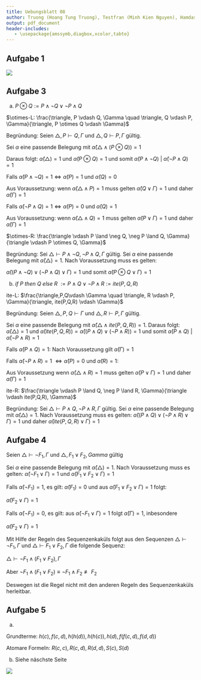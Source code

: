 ```yaml
---
title: Uebungsblatt 08
author: Truong (Hoang Tung Truong), Testfran (Minh Kien Nguyen), Hamdash
output: pdf_document
header-includes:
   - \usepackage{amssymb,diagbox,xcolor,tabto}
---
```


## Aufgabe 1

![](1.png)

\pagebreak

## Aufgabe 3
a. $P \otimes Q := P \land \neg Q \lor \neg P \land Q$

$\otimes-L: \frac{\triangle, P \vdash Q, \Gamma \quad \triangle, Q \vdash P, \Gamma}{\triangle, P \otimes Q \vdash \Gamma}$

Begründung: Seien $\triangle, P \vdash Q, \Gamma$ und $\triangle, Q \vdash P, \Gamma$ gültig.

Sei $\alpha$ eine passende Belegung mit $\hat{\alpha}(\triangle \land (P \otimes Q)) =1$

Daraus folgt: $\hat{\alpha}(\triangle) =1$ und $\hat{\alpha}(P \otimes Q) =1$ und somit $\hat{\alpha}(P \land \neg Q)$ $|$ $\hat{\alpha}(\neg P \land Q) =1$

Falls $\hat{\alpha}(P \land \neg Q)=1 \Leftrightarrow \hat{\alpha}(P) =1$ und $\hat{\alpha}(Q) =0$

Aus Voraussetzung: wenn $\hat{\alpha}(\triangle \land P) =1$ muss gelten $\hat{\alpha}(Q \lor \Gamma) =1$ und daher $\hat{\alpha}(\Gamma)=1$

Falls $\hat{\alpha}(\neg P \land Q) =1 \Leftrightarrow \hat{\alpha}(P) =0$ und $\hat{\alpha}(Q) =1$

Aus Voraussetzung: wenn $\hat{\alpha}(\triangle \land Q) =1$ muss gelten $\hat{\alpha}(P \lor \Gamma) =1$ und daher $\hat{\alpha}(\Gamma)=1$


$\otimes-R: \frac{\triangle \vdash P \land \neg Q, \neg P \land Q, \Gamma}{\triangle \vdash P \otimes Q, \Gamma}$

Begründung: Sei $\triangle \vdash P \land \neg Q, \neg P \land Q, \Gamma$ gültig. Sei $\alpha$ eine passende Belegung mit $\hat{\alpha}(\triangle) =1$. Nach Voraussetzung muss es gelten:

$\hat{\alpha}((P \land \neg Q) \lor (\neg P \land Q) \lor \Gamma) =1$ und somit $\hat{\alpha}(P \otimes Q \lor \Gamma)=1$

b. $if$ $P$ $then$ $Q$ $else$ $R$ $:= P \land Q \lor \neg P \land R:= ite(P,Q,R)$

ite-L: $\frac{\triangle,P,Q\vdash \Gamma \quad \triangle, R \vdash P, \Gamma}{\triangle, ite(P,Q,R) \vdash \Gamma}$

Begründung: Seien $\triangle, P,Q \vdash \Gamma$ und $\triangle, R \vdash P,\Gamma$ gültig.

Sei $\alpha$ eine passende Belegung mit $\hat{\alpha}(\triangle \land ite(P,Q,R)) =1$. Daraus folgt: $\hat{\alpha}(\triangle) =1$ und $\hat{\alpha}(ite(P,Q,R)) = \hat{\alpha}((P \land Q) \lor (\neg P \land R)) =1$ und somit $\hat{\alpha}(P \land Q)$ $|$ $\hat{\alpha}(\neg P \land R)= 1$

Falls $\hat{\alpha}(P \land Q) =1$: Nach Voraussetzung gilt $\hat{\alpha}(\Gamma) =1$

Falls $\hat{\alpha}(\neg P \land R) =1$ $\Leftrightarrow \hat{\alpha}(P) =0$ und $\hat{\alpha}(R) =1$:

Aus Voraussetzung wenn $\hat{\alpha}(\triangle \land R) =1$ muss gelten $\hat{\alpha}(P \lor \Gamma) =1$ und daher $\hat{\alpha}(\Gamma) =1$


ite-R: $\frac{\triangle \vdash P \land Q, \neg P \land R, \Gamma}{\triangle \vdash ite(P,Q,R), \Gamma}$

Begründung: Sei $\triangle \vdash P \land Q, \neg P \land R, \Gamma$ gültig. Sei $\alpha$  eine passende Belegung mit $\hat{\alpha}(\triangle) =1$. Nach Voraussetzung muss es gelten:  $\hat{\alpha}((P \land Q) \lor (\neg P \land R) \lor \Gamma) =1$ und daher $\hat{\alpha}(ite(P,Q,R) \lor \Gamma) =1$


## Aufgabe 4

Seien $\triangle \vdash \neg F_1, \Gamma$ und $\triangle, F_1 \lor F_2, Gamma$ gültig

Sei $\alpha$ eine passende Belegung mit $\hat{\alpha}(\triangle) =1$. Nach Voraussetzung muss es gelten: $\hat{\alpha}(\neg F_1 \lor \Gamma) =1$ und $\hat{\alpha}(F_1 \lor F_2 \lor \Gamma) =1$

Falls $\hat{\alpha}(\neg F_1) =1$, es gilt: $\hat{\alpha}(F_1)=0$ und aus $\hat{\alpha}(F_1 \lor F_2 \lor \Gamma)=1$ folgt:

$\hat{\alpha}(F_2 \lor \Gamma) =1$

Falls $\hat{\alpha}(\neg F_1) =0$, es gilt: aus $\hat{\alpha}(\neg F_1 \lor \Gamma)=1$ folgt $\hat{\alpha}(\Gamma)=1$, inbesondere

$\hat{\alpha}(F_2 \lor \Gamma) =1$

Mit Hilfe der Regeln des Sequenzenkaküls folgt aus den Sequenzen $\triangle \vdash \neg F_1, \Gamma$ und $\triangle \vdash F_1 \lor F_2, \Gamma$ die folgende Sequenz:

$\triangle \vdash \neg F_1 \land (F_1 \lor F_2), \Gamma$

Aber $\neg F_1 \land (F_1 \lor F_2) \equiv \neg F_1 \land F_2 \not\equiv F_2$

Deswegen ist die Regel nicht mit den anderen Regeln des Sequenzenkaküls herleitbar.

## Aufgabe 5
a.

Grundterme: $h(c), f(c,d), h(h(d)), h(h(c)), h(d), f(f(c,d), f(d,d))$

Atomare Formeln: $R(c,c), R(c,d), R(d,d), S(c), S(d)$

b. Siehe näschste Seite
\pagebreak

![](5.png)
